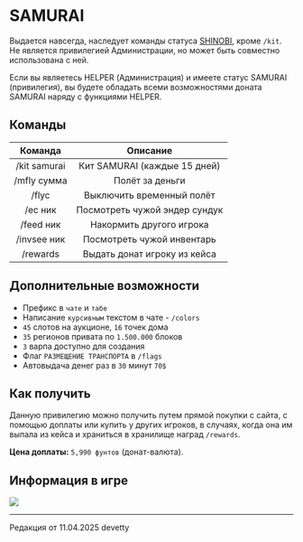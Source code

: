 # SAMURAI

Выдается навсегда, наследует команды статуса [SHINOBI](https://www.etty.su/docs/wiki/donate/shinobi), кроме ```/kit```. Не является привилегией Администрации, но может быть совместно использована с ней.

Если вы являетесь HELPER (Администрация) и имеете статус SAMURAI (привилегия), вы будете обладать всеми возможностями доната SAMURAI наряду с функциями HELPER.

## Команды

| Команда | Описание |
| :---------: | :---------: |
| /kit samurai | Кит SAMURAI (каждые 15 дней) |
| /mfly сумма | Полёт за деньги |
| /flyc | Выключить временный полёт |
| /ec ник | Посмотреть чужой эндер сундук |
| /feed ник | Накормить другого игрока |
| /invsee ник | Посмотреть чужой инвентарь |
| /rewards | Выдать донат игроку из кейса |

## Дополнительные возможности

- Префикс в ```чате``` и ```табе```
- Написание ```курсивным``` текстом в чате - ```/colors```
- ```45``` слотов на аукционе, ```16``` точек дома
- ```35``` регионов привата по ```1.500.000``` блоков
- ```3``` варпа доступно для создания
- Флаг ```РАЗМЕЩЕНИЕ ТРАНСПОРТА``` в ```/flags```
- Автовыдача денег раз в ```30``` минут ```70$```

## Как получить

Данную привилегию можно получить путем прямой покупки с сайта, с помощью доплаты или купить у других игроков, в случаях, когда она им выпала из кейса и храниться в хранилище наград ```/rewards```.

**Цена доплаты:** ```5,990 фунтов``` (донат-валюта).

## Информация в игре

<img src="https://s3.etty.su/wiki/survival/donate/samurai.webp" />

--------

<Badge bgColor="#ffad47" textColor="#000000">Редакция от 11.04.2025</Badge> <Badge bgColor="#88bfbd" textColor="#000000">devetty</Badge>